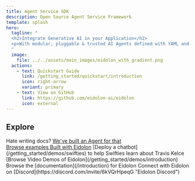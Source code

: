 ```yaml
---
title: Agent Service SDK
description: Open Source Agent Service Framework
template: splash
hero:
  tagline: "
  <h2>Integrate Generative AI in your Application</h2>
  <p>With modular, pluggable & trusted AI Agents defined with YAML and deployed as services</p>
  "
  image:
    file: ../../assets/main_images/eidolon_with_gradient.png
  actions:
    - text: Quickstart Guide
      link: /getting_started/quickstart/introduction
      icon: right-arrow
      variant: primary
    - text: View on GitHub
      link: https://github.com/eidolon-ai/eidolon
      icon: external
---
```



## Explore

<CardGrid>
	<Card title="Examples" icon="pencil">
		Hate writing docs? <a target="_blank" title="Code Search Example" href="https://github.com/eidolon-ai/eidolon/tree/main/examples/eidolon_examples/code_search">We've built an Agent for that</a>
		<br/>
		<a target="_blank" title="" href="https://github.com/eidolon-ai/eidolon/tree/main/examples/eidolon_examples">Browse examples Built with Eidolon</a>
	</Card>
	<Card title="Demos" icon="youtube">
		[Deploy a chatbot](/getting_started/demos/swifties) to help Swifties learn about Travis Kelce
		<br/>
		[Browse Video Demos of Eidolon](/getting_started/demos/introduction)
	</Card>
	<Card title="Docs" icon="open-book">
		Browse the [documentation](/introduction) for Eidolon
	</Card>
	<Card title="Community" icon="discord">
		Connect with Eidolon on [Discord](https://discord.com/invite/6kVQrHpeqG "Eidolon Discord")
	</Card>
</CardGrid>
